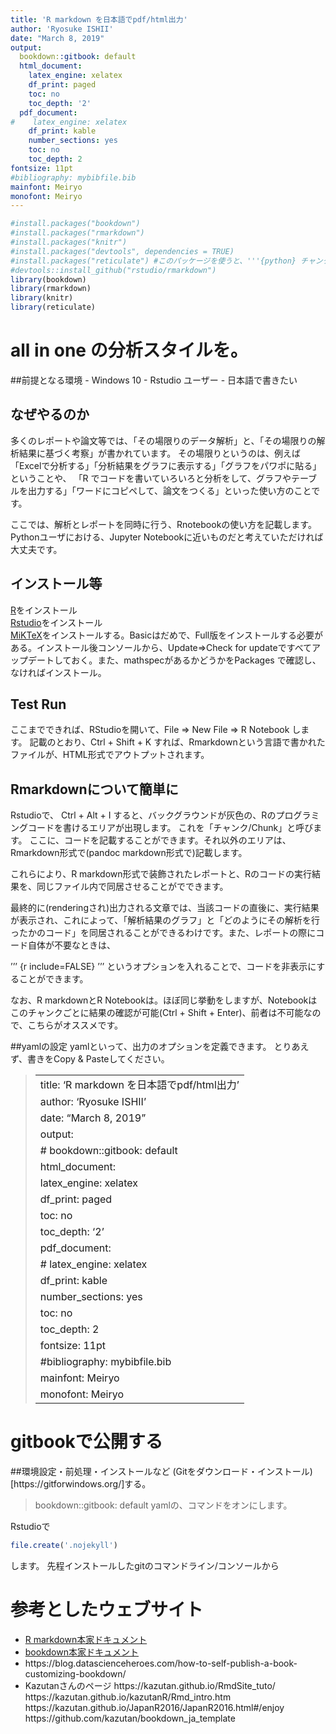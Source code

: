 ```yaml
---
title: 'R markdown を日本語でpdf/html出力'
author: 'Ryosuke ISHII'
date: "March 8, 2019"
output:
  bookdown::gitbook: default
  html_document:  
    latex_engine: xelatex
    df_print: paged
    toc: no
    toc_depth: '2'
  pdf_document:
#    latex_engine: xelatex
    df_print: kable
    number_sections: yes
    toc: no
    toc_depth: 2
fontsize: 11pt
#bibliography: mybibfile.bib
mainfont: Meiryo
monofont: Meiryo
---
```




```r
#install.packages("bookdown")
#install.packages("rmarkdown")
#install.packages("knitr")
#install.packages("devtools", dependencies = TRUE)
#install.packages("reticulate") #このパッケージを使うと、'''{python} チャンクでPythonを実行する時、チャンクをまたいだ処理も可能になる
#devtools::install_github("rstudio/rmarkdown")
library(bookdown)
library(rmarkdown)
library(knitr)
library(reticulate)
```



# all in one の分析スタイルを。
##前提となる環境
- Windows 10
- Rstudio ユーザー
- 日本語で書きたい

## なぜやるのか
多くのレポートや論文等では、「その場限りのデータ解析」と、「その場限りの解析結果に基づく考察」が書かれています。
その場限りというのは、例えば「Excelで分析する」「分析結果をグラフに表示する」「グラフをパワポに貼る」ということや、
「R でコードを書いていろいろと分析をして、グラフやテーブルを出力する」「ワードにコピペして、論文をつくる」といった使い方のことです。

ここでは、解析とレポートを同時に行う、Rnotebookの使い方を記載します。
Pythonユーザにおける、Jupyter Notebookに近いものだと考えていただければ大丈夫です。


## インストール等
[R](https://cran.r-project.org/bin/windows/base/)をインストール  
[Rstudio](https://www.rstudio.com/)をインストール  
[MiKTeX](https://miktex.org/download)をインストールする。Basicはだめで、Full版をインストールする必要がある。インストール後コンソールから、Update=>Check for updateですべてアップデートしておく。また、mathspecがあるかどうかをPackages で確認し、なければインストール。


## Test Run
ここまでできれば、RStudioを開いて、File => New File => R Notebook します。
記載のとおり、Ctrl + Shift + K すれば、Rmarkdownという言語で書かれたファイルが、HTML形式でアウトプットされます。


## Rmarkdownについて簡単に

Rstudioで、 Ctrl + Alt + I すると、バックグラウンドが灰色の、Rのプログラミングコードを書けるエリアが出現します。
これを「チャンク/Chunk」と呼びます。
ここに、コードを記載することができます。それ以外のエリアは、Rmarkdown形式で(pandoc markdown形式で)記載します。  
  

これらにより、R markdown形式で装飾されたレポートと、Rのコードの実行結果を、同じファイル内で同居させることがでできます。


最終的に(renderingされ)出力される文章では、当該コードの直後に、実行結果が表示され、これによって、「解析結果のグラフ」と「どのようにその解析を行ったかのコード」を同居されることができるわけです。また、レポートの際にコード自体が不要なときは、

'''
{r include=FALSE}
'''
というオプションを入れることで、コードを非表示にすることができます。    

なお、R markdownとR Notebookは。ほぼ同じ挙動をしますが、Notebookはこのチャンクごとに結果の確認が可能(Ctrl + Shift + Enter)、前者は不可能なので、こちらがオススメです。


##yamlの設定
yamlといって、出力のオプションを定義できます。
とりあえず、書きをCopy & Pasteしてください。

>---
>title: 'R markdown を日本語でpdf/html出力'
>author: 'Ryosuke ISHII'
>date: "March 8, 2019"
>output:
>#  bookdown::gitbook: default
>  html_document:  
>    latex_engine: xelatex
>    df_print: paged
>    toc: no
>    toc_depth: '2'
>  pdf_document:
>#    latex_engine: xelatex
>    df_print: kable
>    number_sections: yes
>    toc: no
>    toc_depth: 2
>fontsize: 11pt
>#bibliography: mybibfile.bib
>mainfont: Meiryo
>monofont: Meiryo
>---

# gitbookで公開する

##環境設定・前処理・インストールなど
(Gitをダウンロード・インストール)[https://gitforwindows.org/]する。

> bookdown::gitbook: default
yamlの、コマンドをオンにします。


Rstudioで
```r
file.create('.nojekyll')
```
します。
先程インストールしたgitのコマンドライン/コンソールから




# 参考としたウェブサイト
 - [R markdown本家ドキュメント](http://rmarkdown.rstudio.com)
 - [bookdown本家ドキュメント](https://bookdown.org/yihui/bookdown/)
 - https://blog.datascienceheroes.com/how-to-self-publish-a-book-customizing-bookdown/
 - Kazutanさんのページ
 https://kazutan.github.io/RmdSite_tuto/  
 https://kazutan.github.io/kazutanR/Rmd_intro.htm  
 https://kazutan.github.io/JapanR2016/JapanR2016.html#/enjoy  
 https://github.com/kazutan/bookdown_ja_template  




